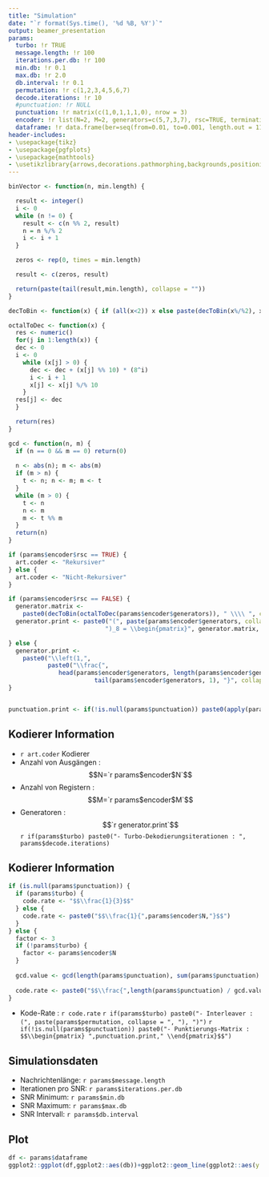 ```yaml
---
title: "Simulation"
date: "`r format(Sys.time(), '%d %B, %Y')`"
output: beamer_presentation
params:
  turbo: !r TRUE
  message.length: !r 100
  iterations.per.db: !r 100
  min.db: !r 0.1
  max.db: !r 2.0
  db.interval: !r 0.1
  permutation: !r c(1,2,3,4,5,6,7)
  decode.iterations: !r 10
  #punctuation: !r NULL
  punctuation: !r matrix(c(1,0,1,1,1,0), nrow = 3)
  encoder: !r list(N=2, M=2, generators=c(5,7,3,7), rsc=TRUE, termination=c(0,1,1,0), next.state=matrix(c(0,2,3,1,2,0,1,3), ncol =2), prev.state=matrix(c(0,3,1,2,1,2,0,3,-1,-1,-1,-1), ncol =3), output=matrix(c(0,0,1,1,3,3,2,2), ncol =2))
  dataframe: !r data.frame(ber=seq(from=0.01, to=0.001, length.out = 11), db=seq(from=0.5, to=2, length.out = 11))
header-includes:
- \usepackage{tikz}
- \usepackage{pgfplots}
- \usepackage{mathtools}
- \usetikzlibrary{arrows,decorations.pathmorphing,backgrounds,positioning,fit,petri,calc}
---
```


```r
binVector <- function(n, min.length) {

  result <- integer()
  i <- 0
  while (n != 0) {
    result <- c(n %% 2, result)
    n = n %/% 2
    i <- i + 1
  }

  zeros <- rep(0, times = min.length)

  result <- c(zeros, result)

  return(paste(tail(result,min.length), collapse = ""))
}

decToBin <- function(x) { if (all(x<2)) x else paste(decToBin(x%/%2), x%%2, sep="") }

octalToDec <- function(x) {
  res <- numeric()
  for(j in 1:length(x)) {
  dec <- 0
  i <- 0
    while (x[j] > 0) {
      dec <- dec + (x[j] %% 10) * (8^i)
      i <- i + 1
      x[j] <- x[j] %/% 10
    }
  res[j] <- dec
  }

  return(res)
}

gcd <- function(n, m) {
  if (n == 0 && m == 0) return(0)
  
  n <- abs(n); m <- abs(m)
  if (m > n) {
    t <- n; n <- m; m <- t
  }
  while (m > 0) {
    t <- n
    n <- m
    m <- t %% m
  }
  return(n)
}
```

```r
if (params$encoder$rsc == TRUE) {
  art.coder <- "Rekursiver"
} else {
  art.coder <- "Nicht-Rekursiver"
}

if (params$encoder$rsc == FALSE) {
  generator.matrix <- 
    paste0(decToBin(octalToDec(params$encoder$generators)), " \\\\ ", collapse = "")
  generator.print <- paste0("(", paste(params$encoder$generators, collapse=","), 
                           ")_8 = \\begin{pmatrix}", generator.matrix, "\\end{pmatrix}")

} else {
  generator.print <- 
    paste0("\\left(1,", 
           paste0("\\frac{", 
              head(params$encoder$generators, length(params$encoder$generators) - 1), "}{",
                        tail(params$encoder$generators, 1), "}", collapse = ","), "\\right)")
}


punctuation.print <- if(!is.null(params$punctuation)) paste0(apply(params$punctuation, 1, function(x) {paste0(x, collapse=" & ")}), collapse = " \\\\ ")
```

## Kodierer Information

- `r art.coder` Kodierer
- Anzahl von Ausgängen : $$N=`r params$encoder$N`$$
- Anzahl von Registern : $$M=`r params$encoder$M`$$
- Generatoren : $$`r generator.print`$$
`r if(params$turbo) paste0("- Turbo-Dekodierungsiterationen : ", params$decode.iterations)`

## Kodierer Information

```r
if (is.null(params$punctuation)) {
  if (params$turbo) {
    code.rate <- "$$\\frac{1}{3}$$"
  } else {
    code.rate <- paste0("$$\\frac{1}{",params$encoder$N,"}$$")
  }
} else {
  factor <- 3
  if (!params$turbo) {
    factor <- params$encoder$N
  }
  
  gcd.value <- gcd(length(params$punctuation), sum(params$punctuation) * factor)
  
  code.rate <- paste0("$$\\frac{",length(params$punctuation) / gcd.value,"}{",sum(params$punctuation) * factor / gcd.value,"}$$")
}
```

- Kode-Rate : `r code.rate`
`r if(params$turbo) paste0("- Interleaver : (", paste(params$permutation, collapse = ", "), ")") `
`r if(!is.null(params$punctuation)) paste0("- Punktierungs-Matrix : $$\\begin{pmatrix} ",punctuation.print," \\end{pmatrix}$$")`

## Simulationsdaten

- Nachrichtenlänge: `r params$message.length`
- Iterationen pro SNR: `r params$iterations.per.db`
- SNR Minimum: `r params$min.db`
- SNR Maximum: `r params$max.db`
- SNR Intervall: `r params$db.interval`

## Plot

```r

df <- params$dataframe
ggplot2::ggplot(df,ggplot2::aes(db))+ggplot2::geom_line(ggplot2::aes(y = ber))+ggplot2::scale_y_log10()

```

